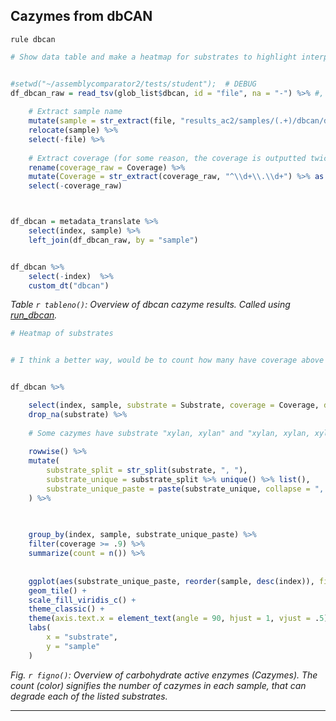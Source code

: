## Cazymes from dbCAN

`rule dbcan`

```r
# Show data table and make a heatmap for substrates to highlight interpretation


#setwd("~/assemblycomparator2/tests/student");  # DEBUG
df_dbcan_raw = read_tsv(glob_list$dbcan, id = "file", na = "-") %>% #, comment = "#", col_names = c("name", "value")) %>%
    
    # Extract sample name
    mutate(sample = str_extract(file, "results_ac2/samples/(.+)/dbcan/dbcan-sub.hmm.out", group = 1)) %>% 
    relocate(sample) %>% 
    select(-file) %>% 
    
    # Extract coverage (for some reason, the coverage is outputted twice..)
    rename(coverage_raw = Coverage) %>% 
    mutate(Coverage = str_extract(coverage_raw, "^\\d+\\.\\d+") %>% as.numeric()) %>% 
    select(-coverage_raw)



df_dbcan = metadata_translate %>%
    select(index, sample) %>%
    left_join(df_dbcan_raw, by = "sample")


df_dbcan %>% 
    select(-index)  %>% 
    custom_dt("dbcan")


```


*Table `r tableno()`: Overview of dbcan cazyme results. Called using [run_dbcan](https://github.com/linnabrown/run_dbcan).*

```r
# Heatmap of substrates


# I think a better way, would be to count how many have coverage above 90, and then show those counts.


df_dbcan %>% 

    select(index, sample, substrate = Substrate, coverage = Coverage, dbcan_subfam = `dbCAN subfam`) %>% 
    drop_na(substrate) %>% 
    
    # Some cazymes have substrate "xylan, xylan" and "xylan, xylan, xylan" which doesn't make any sense. Let's collapse unique substrates per cazyme.
    
    rowwise() %>% 
    mutate(
        substrate_split = str_split(substrate, ", "), 
        substrate_unique = substrate_split %>% unique() %>% list(),
        substrate_unique_paste = paste(substrate_unique, collapse = ", ")
    ) %>% 
    

    
    group_by(index, sample, substrate_unique_paste) %>% 
    filter(coverage >= .9) %>% 
    summarize(count = n()) %>% 
    
    
    ggplot(aes(substrate_unique_paste, reorder(sample, desc(index)), fill = count)) + 
    geom_tile() +
    scale_fill_viridis_c() + 
    theme_classic() + 
    theme(axis.text.x = element_text(angle = 90, hjust = 1, vjust = .5)) + 
    labs(
        x = "substrate", 
        y = "sample"
    )

```

*Fig. `r figno()`: Overview of carbohydrate active enzymes (Cazymes). The count (color) signifies the number of cazymes in each sample, that can degrade each of the listed substrates. *

---